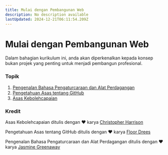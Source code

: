 ```yaml
---
title: Mulai dengan Pembangunan Web
description: No description available
lastUpdated: 2024-12-21T06:11:54.209Z
---
```


# Mulai dengan Pembangunan Web

Dalam bahagian kurikulum ini, anda akan diperkenalkan kepada konsep bukan projek yang penting untuk menjadi pembangun profesional.

### Topik

1. [Pengenalan Bahasa Pengaturcaraan dan Alat Perdagangan](../1-intro-to-programming-languages/translations/README.ms.md)
2. [Pengetahuan Asas tentang GitHub](../2-github-basics/translations/README.ms.md)
3. [Asas Kebolehcapaian](../3-accessibility/translations/README.ms.md)

### Kredit

Asas Kebolehcapaian ditulis dengan ♥️ karya [Christopher Harrison](https://twitter.com/geektrainer)

Pengetahuan Asas tentang GitHub ditulis dengan ♥️ karya [Floor Drees](https://twitter.com/floordrees)

Pengenalan Bahasa Pengaturcaraan dan Alat Perdagangan ditulis dengan ♥️ karya [Jasmine Greenaway](https://twitter.com/paladique)

